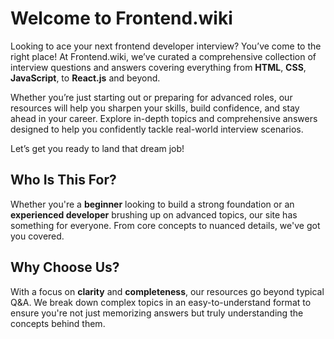 
<Head>
  <title>Introduction | Frontend.wiki</title>
</Head>

# Welcome to Frontend.wiki

Looking to ace your next frontend developer interview? You’ve come to the right place! At Frontend.wiki, we’ve curated a comprehensive collection of interview questions and answers covering everything from **HTML**, **CSS**, **JavaScript**, to **React.js** and beyond.

Whether you’re just starting out or preparing for advanced roles, our resources will help you sharpen your skills, build confidence, and stay ahead in your career. Explore in-depth topics and comprehensive answers designed to help you confidently tackle real-world interview scenarios.

Let’s get you ready to land that dream job!

## Who Is This For?

Whether you're a **beginner** looking to build a strong foundation or an **experienced developer** brushing up on advanced topics, our site has something for everyone. From core concepts to nuanced details, we've got you covered.

## Why Choose Us?

With a focus on **clarity** and **completeness**, our resources go beyond typical Q&A. We break down complex topics in an easy-to-understand format to ensure you're not just memorizing answers but truly understanding the concepts behind them.
